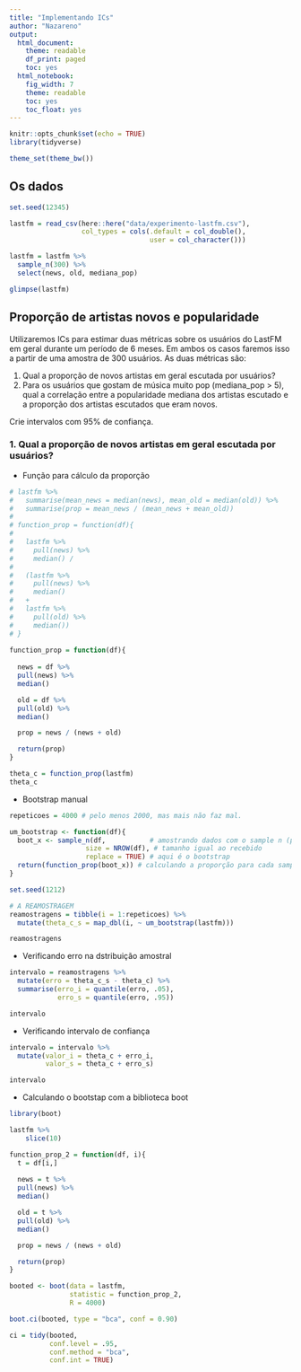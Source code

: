 ```yaml
---
title: "Implementando ICs"
author: "Nazareno"
output:
  html_document:
    theme: readable
    df_print: paged
    toc: yes
  html_notebook:
    fig_width: 7
    theme: readable
    toc: yes
    toc_float: yes
---
```


```r
knitr::opts_chunk$set(echo = TRUE)
library(tidyverse)

theme_set(theme_bw())

```

## Os dados

```r
set.seed(12345)

lastfm = read_csv(here::here("data/experimento-lastfm.csv"), 
                  col_types = cols(.default = col_double(), 
                                   user = col_character()))

lastfm = lastfm %>% 
  sample_n(300) %>% 
  select(news, old, mediana_pop)

glimpse(lastfm)
```

## Proporção de artistas novos e popularidade

Utilizaremos ICs para estimar duas métricas sobre os usuários do LastFM em geral durante um período de 6 meses. Em ambos os casos faremos isso a partir de uma amostra de 300 usuários. As duas métricas são: 

1. Qual a proporção de novos artistas em geral escutada por usuários?
2. Para os usuários que gostam de música muito pop (mediana_pop > 5), qual a correlação entre a popularidade mediana dos artistas escutado e a proporção dos artistas escutados que eram novos. 

Crie intervalos com 95% de confiança.

### 1. Qual a proporção de novos artistas em geral escutada por usuários?
- Função para cálculo da proporção
```r

# lastfm %>% 
#   summarise(mean_news = median(news), mean_old = median(old)) %>%
#   summarise(prop = mean_news / (mean_news + mean_old))
# 
# function_prop = function(df){
#   
#   lastfm %>%  
#     pull(news) %>% 
#     median() /
#     
#   (lastfm %>%  
#     pull(news) %>% 
#     median() 
#   +
#   lastfm %>%  
#     pull(old) %>% 
#     median())
# }
  
function_prop = function(df){
  
  news = df %>%  
  pull(news) %>% 
  median() 

  old = df %>%  
  pull(old) %>% 
  median()

  prop = news / (news + old)

  return(prop)
}

theta_c = function_prop(lastfm)
theta_c
```

- Bootstrap manual
```r
repeticoes = 4000 # pelo menos 2000, mas mais não faz mal.

um_bootstrap <- function(df){
  boot_x <- sample_n(df,           # amostrando dados com o sample n (para data_frames)
                   size = NROW(df), # tamanho igual ao recebido
                   replace = TRUE) # aqui é o bootstrap
  return(function_prop(boot_x)) # calculando a proporção para cada sample gerado
}

set.seed(1212)

# A REAMOSTRAGEM
reamostragens = tibble(i = 1:repeticoes) %>% 
  mutate(theta_c_s = map_dbl(i, ~ um_bootstrap(lastfm)))

reamostragens
```

- Verificando erro na dstribuição amostral 
```r

intervalo = reamostragens %>% 
  mutate(erro = theta_c_s - theta_c) %>% 
  summarise(erro_i = quantile(erro, .05), 
            erro_s = quantile(erro, .95))

intervalo

```

- Verificando intervalo de confiança
```r
intervalo = intervalo %>% 
  mutate(valor_i = theta_c + erro_i, 
         valor_s = theta_c + erro_s)

intervalo
```

- Calculando o bootstap com a biblioteca boot
```r

library(boot)

lastfm %>%
    slice(10)

function_prop_2 = function(df, i){
  t = df[i,]
  
  news = t %>%  
  pull(news) %>% 
  median() 

  old = t %>%  
  pull(old) %>% 
  median()

  prop = news / (news + old)

  return(prop)
}

booted <- boot(data = lastfm, 
               statistic = function_prop_2, 
               R = 4000)

boot.ci(booted, type = "bca", conf = 0.90)

ci = tidy(booted, 
          conf.level = .95,
          conf.method = "bca",
          conf.int = TRUE)

```

